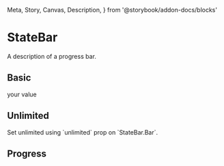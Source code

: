   Meta,
  Story,
  Canvas,
  Description,
} from '@storybook/addon-docs/blocks'

<Meta title="Components/StateBar" component={StateBar} />

# StateBar

<Description>
  A description of a progress bar.
</Description>

## Basic

<Canvas>
  <Story name="basic">
    <StateBar my={2}>
      <StateBar.State label="Label">your value</StateBar.State>
      <StateBar.Bar value={50} />
    </StateBar>
    <StateBar my={2}>
      <StateBar.State label="Value >= 90" />
      <StateBar.Bar value={90} />
    </StateBar>
  </Story>
</Canvas>

## Unlimited

<Description>
  Set unlimited using `unlimited` prop on `StateBar.Bar`.
</Description>

<Canvas>
  <Story name="unlimited">
    <StateBar my={2}>
      <StateBar.State label="Unlimited" />
      <StateBar.Bar unlimited />
    </StateBar>
  </Story>
</Canvas>

## Progress

<Canvas>
  <Story name="progress">
    <StateBar my={2}>
      <StateBar.State label="Progress" />
      <StateBar.Bar progress />
    </StateBar>
  </Story>
</Canvas>
